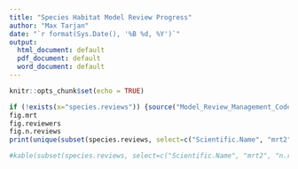 ```yaml
---
title: "Species Habitat Model Review Progress"
author: "Max Tarjan"
date: "`r format(Sys.Date(), '%B %d, %Y')`"
output:
  html_document: default
  pdf_document: default
  word_document: default
---
```


```r
knitr::opts_chunk$set(echo = TRUE)
```

```r
if (!exists(x="species.reviews")) {source("Model_Review_Management_Code.R")}
fig.mrt
fig.reviewers
fig.n.reviews
print(unique(subset(species.reviews, select=c("Scientific.Name", "mrt2", "n.reviewer", "n.reviews", "Project"))))
```

```r
#kable(subset(species.reviews, select=c("Scientific.Name", "mrt2", "n.reviewer", "CURRENT.STATUS")), row.names = F)
```